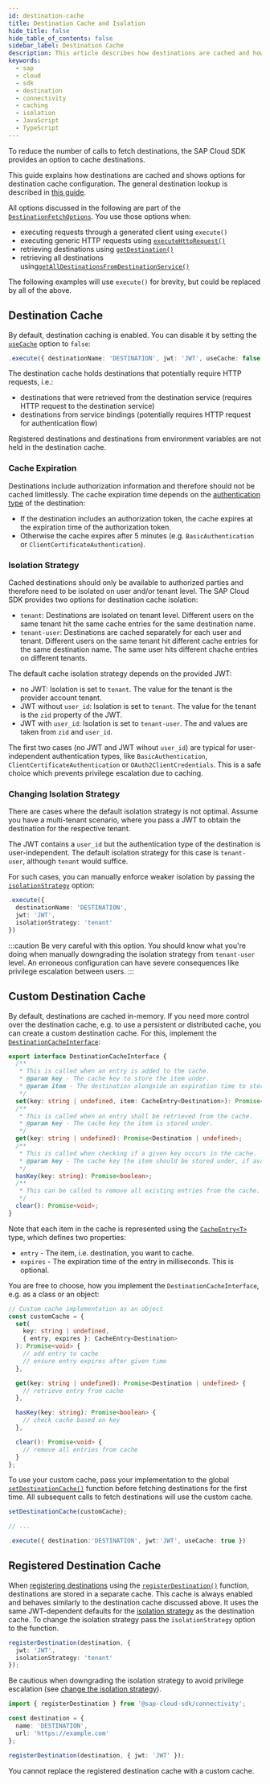 ```yaml
---
id: destination-cache
title: Destination Cache and Isolation
hide_title: false
hide_table_of_contents: false
sidebar_label: Destination Cache
description: This article describes how destinations are cached and how the cache entries are isolated with respect to tenants and users.
keywords:
  - sap
  - cloud
  - sdk
  - destination
  - connectivity
  - caching
  - isolation
  - JavaScript
  - TypeScript
---
```


To reduce the number of calls to fetch destinations, the SAP Cloud SDK provides an option to cache destinations.

This guide explains how destinations are cached and shows options for destination cache configuration.
The general destination lookup is described in [this guide](./destination.mdx).

All options discussed in the following are part of the [`DestinationFetchOptions`](pathname:///api/v4/interfaces/sap_cloud_sdk_connectivity.DestinationFetchOptions.html).
You use those options when:

- executing requests through a generated client using `execute()`
- executing generic HTTP requests using [`executeHttpRequest()`](pathname:///api/v4/functions/sap_cloud_sdk_http_client.executeHttpRequest.html)
- retrieving destinations using [`getDestination()`](pathname:///api/v4/functions/sap_cloud_sdk_connectivity.getDestination.html)
- retrieving all destinations using[`getAllDestinationsFromDestinationService()`](pathname:///api/v4/functions/sap_cloud_sdk_connectivity.getAllDestinationsFromDestinationService.html)

The following examples will use `execute()` for brevity, but could be replaced by all of the above.

## Destination Cache

By default, destination caching is enabled.
You can disable it by setting the [`useCache`](pathname:///api/v4/interfaces/sap_cloud_sdk_connectivity.DestinationFetchOptions.html#useCache) option to `false`:

```ts
.execute({ destinationName: 'DESTINATION', jwt: 'JWT', useCache: false })
```

The destination cache holds destinations that potentially require HTTP requests, i.e.:

- destinations that were retrieved from the destination service (requires HTTP request to the destination service)
- destinations from service bindings (potentially requires HTTP request for authentication flow)

Registered destinations and destinations from environment variables are not held in the destination cache.

### Cache Expiration

Destinations include authorization information and therefore should not be cached limitlessly.
The cache expiration time depends on the [authentication type](./destination.mdx#authentication-and-json-web-token-retrieval) of the destination:

- If the destination includes an authorization token, the cache expires at the expiration time of the authorization token.
- Otherwise the cache expires after 5 minutes (e.g. `BasicAuthentication` or `ClientCertificateAuthentication`).

### Isolation Strategy

Cached destinations should only be available to authorized parties and therefore need to be isolated on user and/or tenant level.
The SAP Cloud SDK provides two options for destination cache isolation:

- `tenant`: Destinations are isolated on tenant level.
  Different users on the same tenant hit the same cache entries for the same destination name.
- `tenant-user`: Destinations are cached separately for each user and tenant.
  Different users on the same tenant hit different cache entries for the same destination name.
  The same user hits different chache entries on different tenants.

The default cache isolation strategy depends on the provided JWT:

- no JWT: Isolation is set to `tenant`.
  The value for the tenant is the provider account tenant.
- JWT without `user_id`: Isolation is set to `tenant`.
  The value for the tenant is the `zid` property of the JWT.
- JWT with `user_id`: Isolation is set to `tenant-user`.
  The and values are taken from `zid` and `user_id`.

The first two cases (no JWT and JWT wihout `user_id`) are typical for user-independent authentication types, like `BasicAuthentication`, `ClientCertificateAuthentication` or `OAuth2ClientCredentials`.
This is a safe choice which prevents privilege escalation due to caching.

### Changing Isolation Strategy

There are cases where the default isolation strategy is not optimal.
Assume you have a multi-tenant scenario, where you pass a JWT to obtain the destination for the respective tenant.

The JWT contains a `user_id` but the authentication type of the destination is user-independent.
The default isolation strategy for this case is `tenant-user`, although `tenant` would suffice.

For such cases, you can manually enforce weaker isolation by passing the [`isolationStrategy`](pathname:///api/v4/interfaces/sap_cloud_sdk_connectivity.DestinationFetchOptions.html#isolationStrategy) option:

```ts
.execute({
  destinationName: 'DESTINATION',
  jwt: 'JWT',
  isolationStrategy: 'tenant'
})
```

:::caution
Be very careful with this option.
You should know what you're doing when manually downgrading the isolation strategy from `tenant-user` level.
An erroneous configuration can have severe consequences like privilege escalation between users.
:::

## Custom Destination Cache

By default, destinations are cached in-memory.
If you need more control over the destination cache, e.g. to use a persistent or distributed cache, you can create a custom destination cache.
For this, implement the [`DestinationCacheInterface`](pathname:///api/v4/interfaces/sap_cloud_sdk_connectivity.DestinationCacheInterface.html):

```ts
export interface DestinationCacheInterface {
  /**
   * This is called when an entry is added to the cache.
   * @param key - The cache key to store the item under.
   * @param item - The destination alongside an expiration time to store in the cache.
   */
  set(key: string | undefined, item: CacheEntry<Destination>): Promise<void>;
  /**
   * This is called when an entry shall be retrieved from the cache.
   * @param key - The cache key the item is stored under.
   */
  get(key: string | undefined): Promise<Destination | undefined>;
  /**
   * This is called when checking if a given key occurs in the cache.
   * @param key - The cache key the item should be stored under, if available.
   */
  hasKey(key: string): Promise<boolean>;
  /**
   * This can be called to remove all existing entries from the cache.
   */
  clear(): Promise<void>;
}
```

Note that each item in the cache is represented using the [`CacheEntry<T>`](pathname:///api/v4/interfaces/sap_cloud_sdk_connectivity.CacheEntry.html) type, which defines two properties:

- `entry` - The item, i.e. destination, you want to cache.
- `expires` - The expiration time of the entry in milliseconds.
  This is optional.

You are free to choose, how you implement the `DestinationCacheInterface`, e.g. as a class or an object:

```ts
// Custom cache implementation as an object
const customCache = {
  set(
    key: string | undefined,
    { entry, expires }: CacheEntry<Destination>
  ): Promise<void> {
    // add entry to cache
    // ensure entry expires after given time
  },

  get(key: string | undefined): Promise<Destination | undefined> {
    // retrieve entry from cache
  },

  hasKey(key: string): Promise<boolean> {
    // check cache based on key
  },

  clear(): Promise<void> {
    // remove all entries from cache
  }
};
```

To use your custom cache, pass your implementation to the global [`setDestinationCache()`](pathname:///api/v4/functions/sap_cloud_sdk_connectivity.setDestinationCache.html) function before fetching destinations for the first time.
All subsequent calls to fetch destinations will use the custom cache.

```ts
setDestinationCache(customCache);

// ...

.execute({ destination:'DESTINATION', jwt:'JWT', useCache: true })
```

## Registered Destination Cache

When [registering destinations](./destination.mdx#register-destination) using the [`registerDestination()`](pathname:///api/v4/functions/sap_cloud_sdk_connectivity.registerDestination.html) function, destinations are stored in a separate cache.
This cache is always enabled and behaves similarly to the destination cache discussed above.
It uses the same JWT-dependent defaults for the [isolation strategy](#isolation-strategy) as the destination cache.
To change the isolation strategy pass the `isolationStrategy` option to the function.

```ts
registerDestination(destination, {
  jwt: 'JWT',
  isolationStrategy: 'tenant'
});
```

Be cautious when downgrading the isolation strategy to avoid privilege escalation (see [change the isolation strategy](#changing-isolation-strategy)).

```ts
import { registerDestination } from '@sap-cloud-sdk/connectivity';

const destination = {
  name: 'DESTINATION',
  url: 'https://example.com'
};

registerDestination(destination, { jwt: 'JWT' });
```

You cannot replace the registered destination cache with a custom cache.
